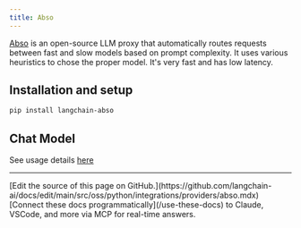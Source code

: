 ```yaml
---
title: Abso
---
```


[Abso](https://abso.ai/#router) is an open-source LLM proxy that automatically routes requests between fast and slow models based on prompt complexity. It uses various heuristics to chose the proper model. It's very fast and has low latency.

## Installation and setup

```bash
pip install langchain-abso
```

## Chat Model

See usage details [here](/oss/python/integrations/chat/abso)

---

<Callout icon="pen-to-square" iconType="regular">
    [Edit the source of this page on GitHub.](https://github.com/langchain-ai/docs/edit/main/src/oss/python/integrations/providers/abso.mdx)
</Callout>
<Tip icon="terminal" iconType="regular">
    [Connect these docs programmatically](/use-these-docs) to Claude, VSCode, and more via MCP for    real-time answers.
</Tip>
